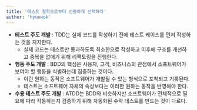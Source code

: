 ```yaml
---
title: '테스트 철학으로부터 신중하게 선택하라'
author: 'hyunwok'
---
```


- **테스트 주도 개발** : TDD는 실제 코드를 작성하기 전에 테스트 케이스를 먼저 작성하는 것을 지지한다.
    - 실제 코드는 테스트만 통과하도록 최소한으로 작성하고 이후에 구조를 개선하고 중복을 없애기 위해 리팩토링을 진행한다.
- **행동 주도 개발** : BDD의 핵심은 사용자, 고객, 비즈니스의 관점에서 소프트웨어가 보여야 할 행동을 식별하는데 집중하는 것이다.
    - 이런 원하는 동작은 소프트웨어가 개발될 수 있는 형식으로 포착되고 기록된다.
    - 테스트는 소프트웨어 자체의 속성보다는 이러한 원하는 동작을 반영해야 한다.
- **수용 테스트 주도 개발** : ATDD는 BDD와 비슷하지만 소프트웨어가 전체적으로 필요에 따라 작동하는지 검증하기 위해 자동화된 수락 테스트를 만드는 것이 다르다. 
